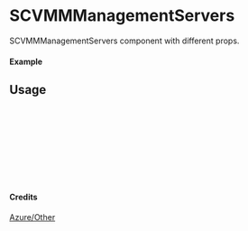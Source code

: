 
<Meta of={SCVMMManagementServers} title="Azure/Other/SCVMMManagementServers" />

# SCVMMManagementServers

SCVMMManagementServers component with different props.

#### Example

<Canvas of={SCVMMManagementServers.Primary} />

## Usage

```ts
import { SCVMMManagementServers } from "yadl-ui";

const Example = () => {
  return (
      <SCVMMManagementServers />
  );
};

export default Example;
```

#### Credits
[Azure/Other](https://learn.microsoft.com/en-us/azure/architecture/icons/)
